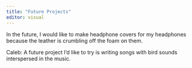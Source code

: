 ```yaml
---
title: "Future Projects"
editor: visual
---
```


In the future, I would like to make headphone covers for my headphones because the leather is crumbling off the foam on them.

Caleb: A future project I'd like to try is writing songs with bird sounds interspersed in the music.